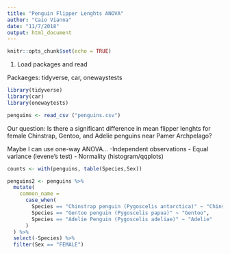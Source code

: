 ```yaml
---
title: "Penguin Flipper Lenghts ANOVA"
author: "Caio Vianna"
date: "11/7/2018"
output: html_document
---
```


```r
knitr::opts_chunk$set(echo = TRUE)
```

1. Load packages and read

Packaeges: tidyverse, car, onewaystests

```r
library(tidyverse)
library(car)
library(onewaytests)

penguins <- read_csv ("penguins.csv")
```

Our question: Is there a significant difference in mean flipper lenghts for female Chinstrap, Gentoo, and Adelie penguins near Pamer Archpelago?

Maybe I can use one-way ANOVA...
-Independent observations
- Equal variance (levene's test)
- Normality (histogram/qqplots)

```r

counts <- with(penguins, table(Species,Sex))

penguins2 <- penguins %>% 
  mutate(
    common_name =
      case_when(
        Species == "Chinstrap penguin (Pygoscelis antarctica)" ~ "Chinstrap",
        Species == "Gentoo penguin (Pygoscelis papua)" ~ "Gentoo",
        Species == "Adelie Penguin (Pygoscelis adeliae)" ~ "Adelie"
      )
  ) %>% 
  select(-Species) %>% 
  filter(Sex == "FEMALE")



```



